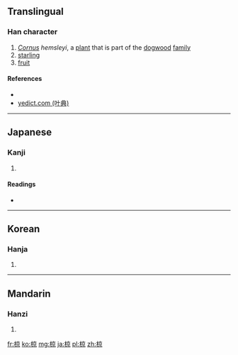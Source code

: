 ==Translingual==

===Han character===
{{Han char|rn=75|rad=木|as=08|sn=12|four=40996|canj=DYRF|ids=⿰木京}}

# ''[[Cornus]] hemsleyi'', a [[plant]] that is part of the [[dogwood]] [[family]]
# [[starling]]
# [[fruit]]{{rfv-sense}}

====References====
* {{Han ref|kx=0536.070|dkj=15020|dj=0923.200|hdz=21236.100|uh=690B|ud=26891|bh=D9CA|bd=55754}}
*[http://yedict.com/htm/69/690B.htm yedict.com (叶典)]

----

==Japanese==

===Kanji===
{{ja-kanji|grade=|rs=木08}}

# {{defn|lang=ja|sort=木08}}

====Readings====
* {{ja-readings|on=[[りょう]] (ryō)|kun=[[むく]] (muku), [[くら]] (kura)}}

----

==Korean==

===Hanja===
{{ko-hanja|hangeul=[[량]], [[양]]|eumhun=|rv=ryang, yang|mr=ryang, yang|y=lyang, yang}}

# {{defn|lang=ko|sort=木08}}

----

==Mandarin==

===Hanzi===
{{cmn-hanzi|pin=[[liáng]] ([[liang2]])|wg=liang<sup>2</sup>}}

# {{defn|lang=cmn|sort=木08}}

[[fr:椋]]
[[ko:椋]]
[[mg:椋]]
[[ja:椋]]
[[pl:椋]]
[[zh:椋]]